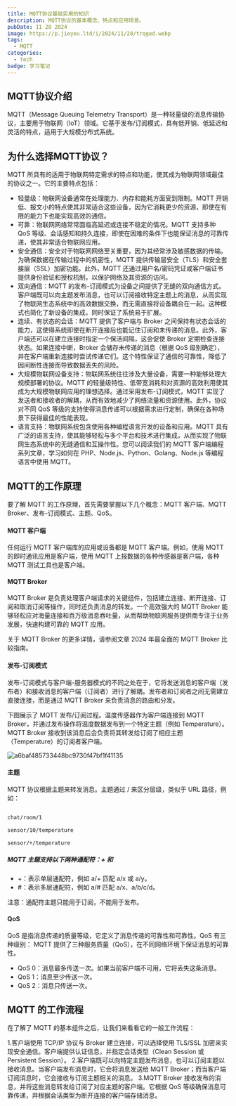 ```yaml
---
title: MQTT协议基础实用的知识
description: MQTT协议的基本概念、特点和应用场景。
pubDate: 11 28 2024
image: https://p.jieyou.ltd/i/2024/11/28/trqged.webp
tags:
  - MQTT
categories:
  - tech
badge: 学习笔记
---
```



## MQTT协议介绍
MQTT（Message Queuing Telemetry Transport）是一种轻量级的消息传输协议，主要用于物联网（IoT）领域。它基于发布/订阅模式，具有低开销、低延迟和灵活的特点，适用于大规模分布式系统。

## 为什么选择MQTT协议？
MQTT 所具有的适用于物联网特定需求的特点和功能，使其成为物联网领域最佳的协议之一。它的主要特点包括：
 
 - 轻量级：物联网设备通常在处理能力、内存和能耗方面受到限制。MQTT 开销低、报文小的特点使其非常适合这些设备，因为它消耗更少的资源，即使在有限的能力下也能实现高效的通信。
 - 可靠：物联网网络常常面临高延迟或连接不稳定的情况。MQTT 支持多种 QoS 等级、会话感知和持久连接，即使在困难的条件下也能保证消息的可靠传递，使其非常适合物联网应用。
 - 安全通信：安全对于物联网网络至关重要，因为其经常涉及敏感数据的传输。为确保数据在传输过程中的机密性，MQTT 提供传输层安全（TLS）和安全套接层（SSL）加密功能。此外，MQTT 还通过用户名/密码凭证或客户端证书提供身份验证和授权机制，以保护网络及其资源的访问。
 - 双向通信：MQTT 的发布-订阅模式为设备之间提供了无缝的双向通信方式。客户端既可以向主题发布消息，也可以订阅接收特定主题上的消息，从而实现了物联网生态系统中的高效数据交换，而无需直接将设备耦合在一起。这种模式也简化了新设备的集成，同时保证了系统易于扩展。
 - 连续、有状态的会话：MQTT 提供了客户端与 Broker 之间保持有状态会话的能力，这使得系统即使在断开连接后也能记住订阅和未传递的消息。此外，客户端还可以在建立连接时指定一个保活间隔，这会促使 Broker 定期检查连接状态。如果连接中断，Broker 会储存未传递的消息（根据 QoS 级别确定），并在客户端重新连接时尝试传递它们。这个特性保证了通信的可靠性，降低了因间断性连接而导致数据丢失的风险。
 - 大规模物联网设备支持：物联网系统往往涉及大量设备，需要一种能够处理大规模部署的协议。MQTT 的轻量级特性、低带宽消耗和对资源的高效利用使其成为大规模物联网应用的理想选择。通过采用发布-订阅模式，MQTT 实现了发送者和接收者的解耦，从而有效地减少了网络流量和资源使用。此外，协议对不同 QoS 等级的支持使得消息传递可以根据需求进行定制，确保在各种场景下获得最佳的性能表现。
 - 语言支持：物联网系统包含使用各种编程语言开发的设备和应用。MQTT 具有广泛的语言支持，使其能够轻松与多个平台和技术进行集成，从而实现了物联网生态系统中的无缝通信和互操作性。您可以阅读我们的 MQTT 客户端编程系列文章，学习如何在 PHP、Node.js、Python、Golang、Node.js 等编程语言中使用 MQTT。

 ## MQTT的工作原理

 要了解 MQTT 的工作原理，首先需要掌握以下几个概念：MQTT 客户端、MQTT Broker、发布-订阅模式、主题、QoS。

#### MQTT 客户端

任何运行 MQTT 客户端库的应用或设备都是 MQTT 客户端。例如，使用 MQTT 的即时通讯应用是客户端，使用 MQTT 上报数据的各种传感器是客户端，各种 MQTT 测试工具也是客户端。

#### MQTT Broker

MQTT Broker 是负责处理客户端请求的关键组件，包括建立连接、断开连接、订阅和取消订阅等操作，同时还负责消息的转发。一个高效强大的 MQTT Broker 能够轻松应对海量连接和百万级消息吞吐量，从而帮助物联网服务提供商专注于业务发展，快速构建可靠的 MQTT 应用。

关于 MQTT Broker 的更多详情，请参阅文章 2024 年最全面的 MQTT Broker 比较指南。

#### 发布-订阅模式

发布-订阅模式与客户端-服务器模式的不同之处在于，它将发送消息的客户端（发布者）和接收消息的客户端（订阅者）进行了解耦。发布者和订阅者之间无需建立直接连接，而是通过 MQTT Broker 来负责消息的路由和分发。

下图展示了 MQTT 发布/订阅过程。温度传感器作为客户端连接到 MQTT Broker，并通过发布操作将温度数据发布到一个特定主题（例如 Temperature）。MQTT Broker 接收到该消息后会负责将其转发给订阅了相应主题（Temperature）的订阅者客户端。

![a6baf485733448bc9730f47bf1f41135](https://p.jieyou.ltd/i/2024/11/28/trqged.webp)

#### 主题

MQTT 协议根据主题来转发消息。主题通过 / 来区分层级，类似于 URL 路径，例如：
```bash

chat/room/1

sensor/10/temperature

sensor/+/temperature

```

##### MQTT 主题支持以下两种通配符：+ 和 #


 - +：表示单层通配符，例如 a/+ 匹配 a/x 或 a/y。
 - #：表示多层通配符，例如 a/# 匹配 a/x、a/b/c/d。

 <Info>注意：通配符主题只能用于订阅，不能用于发布。</Info>


#### QoS

QoS 是指消息传递的质量等级，它定义了消息传递的可靠性和可靠性。QoS 有三种级别：
MQTT 提供了三种服务质量（QoS），在不同网络环境下保证消息的可靠性。

 - QoS 0：消息最多传送一次。如果当前客户端不可用，它将丢失这条消息。
 - QoS 1：消息至少传送一次。
 - QoS 2：消息只传送一次。

 ## MQTT 的工作流程

 在了解了 MQTT 的基本组件之后，让我们来看看它的一般工作流程：

1.客户端使用 TCP/IP 协议与 Broker 建立连接，可以选择使用 TLS/SSL 加密来实现安全通信。客户端提供认证信息，并指定会话类型（Clean Session 或 Persistent Session）。
2.客户端既可以向特定主题发布消息，也可以订阅主题以接收消息。当客户端发布消息时，它会将消息发送给 MQTT Broker；而当客户端订阅消息时，它会接收与订阅主题相关的消息。
3.MQTT Broker 接收发布的消息，并将这些消息转发给订阅了对应主题的客户端。它根据 QoS 等级确保消息可靠传递，并根据会话类型为断开连接的客户端存储消息。

